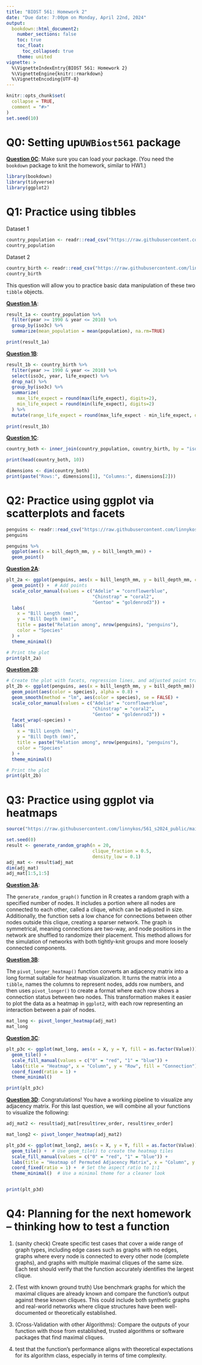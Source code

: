 ```yaml
---
title: "BIOST 561: Homework 2"
date: "Due date: 7:00pm on Monday, April 22nd, 2024"
output: 
  bookdown::html_document2:
    number_sections: false
    toc: true
    toc_float:
      toc_collapsed: true
    theme: united
vignette: >
  %\VignetteIndexEntry{BIOST 561: Homework 2}
  %\VignetteEngine{knitr::rmarkdown}
  %\VignetteEncoding{UTF-8}
---
```


```r
knitr::opts_chunk$set(
  collapse = TRUE,
  comment = "#>"
)
set.seed(10)
```


# Q0: Setting up`UWBiost561` package

<u>**Question 0C**</u>: Make sure you can load your package. (You need the `bookdown` 
package to knit the homework, similar to HW1.) 

```r
library(bookdown)
library(tidyverse)
library(ggplot2)
```
# Q1: Practice using tibbles

Dataset 1

```r
country_population <- readr::read_csv("https://raw.githubusercontent.com/linnykos/561_s2024_public/main/HW2_files/country_population.csv")
country_population
```

Dataset 2

```r
country_birth <- readr::read_csv("https://raw.githubusercontent.com/linnykos/561_s2024_public/main/HW2_files/country_birth.csv")
country_birth
```
This question will allow you to practice basic data manipulation of these two `tibble` objects.

<u>**Question 1A**</u>: 

```r
result_1a <- country_population %>%
  filter(year >= 1990 & year <= 2010) %>%
  group_by(iso3c) %>%
  summarize(mean_population = mean(population), na.rm=TRUE)

print(result_1a)
```


<u>**Question 1B**</u>: 

```r
result_1b <- country_birth %>%
  filter(year >= 1990 & year <= 2010) %>%
  select(iso3c, year, life_expect) %>%
  drop_na() %>%
  group_by(iso3c) %>%
  summarize(
    max_life_expect = round(max(life_expect), digits=2),
    min_life_expect = round(min(life_expect), digits=2)
  ) %>%
  mutate(range_life_expect = round(max_life_expect - min_life_expect, digits=2))
         
print(result_1b)

```


<u>**Question 1C**</u>: 
```r
country_both <- inner_join(country_population, country_birth, by = "iso3c")

print(head(country_both, 10))
```

```r
dimensions <- dim(country_both)
print(paste("Rows:", dimensions[1], "Columns:", dimensions[2]))
```

# Q2: Practice using ggplot via scatterplots and facets

```r
penguins <- readr::read_csv("https://raw.githubusercontent.com/linnykos/561_s2024_public/main/HW2_files/palmerpenguins.csv")
penguins
```

```r
penguins %>%
  ggplot(aes(x = bill_depth_mm, y = bill_length_mm)) +
  geom_point()
```

<u>**Question 2A**</u>: 

```r
plt_2a <- ggplot(penguins, aes(x = bill_length_mm, y = bill_depth_mm, color = species)) +
  geom_point() +  # Add points
  scale_color_manual(values = c("Adelie" = "cornflowerblue", 
                                "Chinstrap" = "coral2", 
                                "Gentoo" = "goldenrod3")) +
  labs(
    x = "Bill Length (mm)", 
    y = "Bill Depth (mm)", 
    title = paste("Relation among", nrow(penguins), "penguins"),
    color = "Species"
  ) +
  theme_minimal()  

# Print the plot
print(plt_2a)
```
<u>**Question 2B**</u>: 


```r

# Create the plot with facets, regression lines, and adjusted point transparency
plt_2b <- ggplot(penguins, aes(x = bill_length_mm, y = bill_depth_mm)) +
  geom_point(aes(color = species), alpha = 0.8) + 
  geom_smooth(method = "lm", aes(color = species), se = FALSE) +  
  scale_color_manual(values = c("Adelie" = "cornflowerblue", 
                                "Chinstrap" = "coral2", 
                                "Gentoo" = "goldenrod3")) +
  facet_wrap(~species) +  
  labs(
    x = "Bill Length (mm)", 
    y = "Bill Depth (mm)", 
    title = paste("Relation among", nrow(penguins), "penguins"),
    color = "Species"
  ) +
  theme_minimal()  

# Print the plot
print(plt_2b)

```

# Q3: Practice using ggplot via heatmaps

```r
source("https://raw.githubusercontent.com/linnykos/561_s2024_public/main/HW2_files/random_graph_functions.R")
```

```r
set.seed(0)
result <- generate_random_graph(n = 20,
                                clique_fraction = 0.5,
                                density_low = 0.1)
adj_mat <- result$adj_mat
dim(adj_mat)
adj_mat[1:5,1:5]
```

<u>**Question 3A**</u>:

The `generate_random_graph()` function in R creates a random graph with a specified number of nodes. It includes a portion where all nodes are connected to each other, called a clique, which can be adjusted in size. Additionally, the function sets a low chance for connections between other nodes outside this clique, creating a sparser network. The graph is symmetrical, meaning connections are two-way, and node positions in the network are shuffled to randomize their placement. This method allows for the simulation of networks with both tightly-knit groups and more loosely connected components.

<u>**Question 3B**</u>: 

The `pivot_longer_heatmap()` function converts an adjacency matrix into a long format suitable for heatmap visualization. It turns the matrix into a `tibble`, names the columns to represent nodes, adds row numbers, and then uses `pivot_longer()` to create a format where each row shows a connection status between two nodes. This transformation makes it easier to plot the data as a heatmap in `ggplot2`, with each row representing an interaction between a pair of nodes.

```r
mat_long <- pivot_longer_heatmap(adj_mat)
mat_long
```

<u>**Question 3C**</u>: 

```r
plt_p3c <- ggplot(mat_long, aes(x = X, y = Y, fill = as.factor(Value))) +
  geom_tile() +  
  scale_fill_manual(values = c("0" = "red", "1" = "blue")) +
  labs(title = "Heatmap", x = "Column", y = "Row", fill = "Connection") +
  coord_fixed(ratio = 1) +  
  theme_minimal()  

print(plt_p3c)
```

<u>**Question 3D**</u>: Congratulations! You have a working pipeline to visualize any adjacency matrix. For this last question,
we will combine all your functions to visualize the following:

```r
adj_mat2 <- result$adj_mat[result$rev_order, result$rev_order]
```


```r

mat_long2 <- pivot_longer_heatmap(adj_mat2)

plt_p3d <- ggplot(mat_long2, aes(x = X, y = Y, fill = as.factor(Value))) +
  geom_tile() +  # Use geom_tile() to create the heatmap tiles
  scale_fill_manual(values = c("0" = "red", "1" = "blue")) +
  labs(title = "Heatmap of Permuted Adjacency Matrix", x = "Column", y = "Row", fill = "Connection") +
  coord_fixed(ratio = 1) +  # Set the aspect ratio to 1:1
  theme_minimal()  # Use a minimal theme for a cleaner look


print(plt_p3d)
```


# Q4: Planning for the next homework -- thinking how to test a function

1. (sanity check) Create specific test cases that cover a wide range of graph types, including edge cases such as graphs with no edges, graphs where every node is connected to every other node (complete graphs), and graphs with multiple maximal cliques of the same size.  Each test should verify that the function accurately identifies the largest clique.

2. (Test with known ground truth) Use benchmark graphs for which the maximal cliques are already known and compare the function's output against these known cliques.  This could include both synthetic graphs and real-world networks where clique structures have been well-documented or theoretically established.

3. (Cross-Validation with other Algorithms): Compare the outputs of your function with those from established, trusted algorithms or software packages that find maximal cliques. 

4. test that the function’s performance aligns with theoretical expectations for its algorithm class, especially in terms of time complexity.


